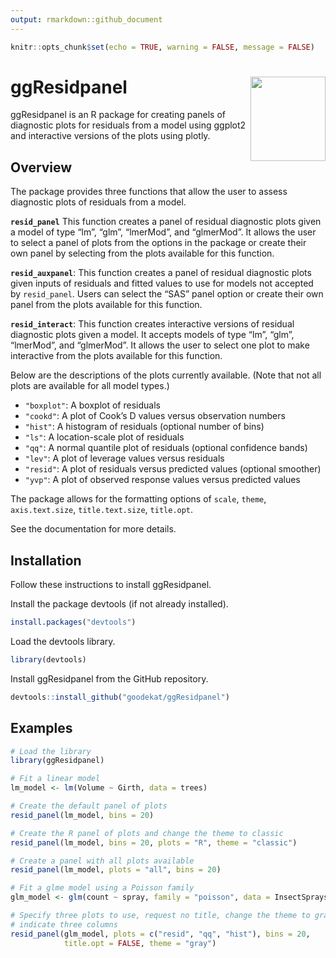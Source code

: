 ```yaml
---
output: rmarkdown::github_document
---
```


```r
knitr::opts_chunk$set(echo = TRUE, warning = FALSE, message = FALSE)
```

# ggResidpanel <img align="right" width="120" height="135" src="./images/gg_resid_sticker4.png">

ggResidpanel is an R package for creating panels of diagnostic plots for residuals from a model using ggplot2 and interactive versions of the plots using plotly.

## Overview

The package provides three functions that allow the user to assess diagnostic plots of residuals from a model.

**`resid_panel`** This function creates a panel of residual diagnostic plots given a model of type "lm", "glm", "lmerMod", and "glmerMod". It allows the user to select a panel of plots from the options in the package or create their own panel by selecting from the plots available for this function.

**`resid_auxpanel`**: This function creates a panel of residual diagnostic plots given inputs of residuals and fitted values to use for models not accepted by `resid_panel`. Users can select the "SAS" panel option or create their own panel from the plots available for this function.

**`resid_interact`**: This function creates interactive versions of residual diagnostic plots given a model. It accepts models of type "lm", "glm", "lmerMod", and "glmerMod". It allows the user to select one plot to make interactive from the plots available for this function.

Below are the descriptions of the plots currently available. (Note that not all plots are available for all model types.)

* `"boxplot"`: A boxplot of residuals
* `"cookd"`: A plot of Cook's D values versus observation numbers
* `"hist"`: A histogram of residuals (optional number of bins) 
* `"ls"`: A location-scale plot of residuals
* `"qq"`: A normal quantile plot of residuals (optional confidence bands)
* `"lev"`: A plot of leverage values versus residuals
* `"resid"`: A plot of residuals versus predicted values (optional smoother)
* `"yvp"`: A plot of observed response values versus predicted values

The package allows for the formatting options of `scale`, `theme`, `axis.text.size`, `title.text.size`, `title.opt`. 

See the documentation for more details.

## Installation

Follow these instructions to install ggResidpanel.

Install the package devtools (if not already installed).

```r
install.packages("devtools")
```

Load the devtools library.

```r
library(devtools)
```

Install ggResidpanel from the GitHub repository.

```r
devtools::install_github("goodekat/ggResidpanel")
```

## Examples

```r
# Load the library
library(ggResidpanel)

# Fit a linear model
lm_model <- lm(Volume ~ Girth, data = trees)

# Create the default panel of plots
resid_panel(lm_model, bins = 20)

# Create the R panel of plots and change the theme to classic
resid_panel(lm_model, bins = 20, plots = "R", theme = "classic")

# Create a panel with all plots available
resid_panel(lm_model, plots = "all", bins = 20)
```

```r
# Fit a glme model using a Poisson family
glm_model <- glm(count ~ spray, family = "poisson", data = InsectSprays)

# Specify three plots to use, request no title, change the theme to gray, and 
# indicate three columns
resid_panel(glm_model, plots = c("resid", "qq", "hist"), bins = 20, 
            title.opt = FALSE, theme = "gray")
```
